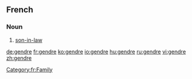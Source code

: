 ==French==
===Noun===
{{fr-noun|m}}
#[[son-in-law]]

[[Category:fr:Family]]
[[de:gendre]]
[[fr:gendre]]
[[ko:gendre]]
[[io:gendre]]
[[hu:gendre]]
[[ru:gendre]]
[[vi:gendre]]
[[zh:gendre]]